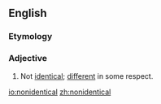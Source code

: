 {{also|non-identical}}
==English==

===Etymology===
{{prefix|non|identical|lang=en}}

===Adjective===
{{en-adj|-}}
# Not [[identical]]; [[different]] in some respect.

[[io:nonidentical]]
[[zh:nonidentical]]